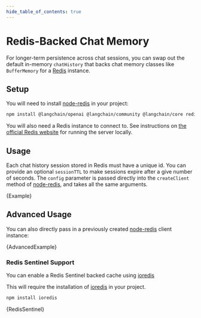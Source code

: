 ```yaml
---
hide_table_of_contents: true
---
```



# Redis-Backed Chat Memory

For longer-term persistence across chat sessions, you can swap out the default in-memory `chatHistory` that backs chat memory classes like `BufferMemory` for a [Redis](https://redis.io/) instance.

## Setup

You will need to install [node-redis](https://github.com/redis/node-redis) in your project:


<IntegrationInstallTooltip></IntegrationInstallTooltip>

```bash npm2yarn
npm install @langchain/openai @langchain/community @langchain/core redis
```

You will also need a Redis instance to connect to. See instructions on [the official Redis website](https://redis.io/docs/getting-started/) for running the server locally.

## Usage

Each chat history session stored in Redis must have a unique id. You can provide an optional `sessionTTL` to make sessions expire after a give number of seconds.
The `config` parameter is passed directly into the `createClient` method of [node-redis](https://github.com/redis/node-redis), and takes all the same arguments.


<CodeBlock language="typescript">{Example}</CodeBlock>

## Advanced Usage

You can also directly pass in a previously created [node-redis](https://github.com/redis/node-redis) client instance:


<CodeBlock language="typescript">{AdvancedExample}</CodeBlock>

### Redis Sentinel Support

You can enable a Redis Sentinel backed cache using [ioredis](https://github.com/redis/ioredis)

This will require the installation of [ioredis](https://github.com/redis/ioredis) in your project.

```bash npm2yarn
npm install ioredis
```


<CodeBlock language="typescript">{RedisSentinel}</CodeBlock>
